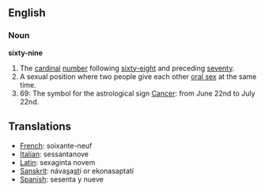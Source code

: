 ==English==
=== Noun ===
'''sixty-nine'''

# The [[cardinal]] [[number]] following [[sixty-eight]] and preceding [[seventy]].
# A sexual position where two people give each other [[oral sex]] at the same time.
# 69: The symbol for the astrological sign [[Cancer]]: from June 22nd to July 22nd.

==Translations==
*[[French]]: soixante-neuf
*[[Italian]]: sessantanove
*[[Latin]]: sexaginta novem
*[[Sanskrit]]: náva<u>s</u>a<u>st</u>i or ekonasaptatí
*[[Spanish]]: sesenta y nueve